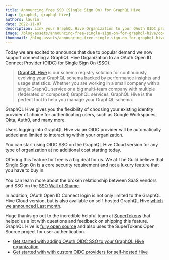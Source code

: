 ```yaml
---
title: Announcing free SSO (Single Sign On) for GraphQL Hive
tags: [graphql, graphql-hive]
authors: laurin
date: 2022-11-07
description: Link your GraphQL Hive Organization to your OAuth OIDC provider of choice.
image: /blog-assets/announcing-free-single-sign-on-for-graphql-hive/cover.png
thumbnail: /blog-assets/announcing-free-single-sign-on-for-graphql-hive/thumbnail.png
---
```


Today we are excited to announce that due to popular demand we now support connecting a GraphQL Hive
Organization to an OAuth Open ID Connect Provider (OIDC) for Single Sign On (SSO).

> [GraphQL Hive](https://the-guild.dev/graphql/hive) is our schema registry solution for
> continuously evolving your GraphQL schema backed by performance insights and usage statistics.
> Whether you are working in a small company with a single GraphQL service or a big multi-team
> company with multiple (federated or composed) GraphQL services, GraphQL Hive is the perfect tool
> to help you manage your GraphQL schema.

GraphQL Hive gives you the flexibility of choosing your existing identity provider of choice for
authenticating users, such as Google Workspaces, Okta, Auth0, and many more.

Users logging into GraphQL Hive via an OIDC provider will be automatically added and limited to
interacting within your organization.

You can start using OIDC SSO on the GraphQL Hive Cloud version for any type of organization at no
additional cost starting today.

Offering this feature for free is a big deal for us. We at The Guild believe that Single Sign On is
a core security requirement and not a luxury feature that you have to buy in.

You can learn more about the broken relationship between SaaS vendors and SSO on the
[SSO Wall of Shame](https://sso.tax/).

In addition, OAuth Open ID Connect login is not only limited to the GraphQL Hive Cloud version, but
is also available on self-hosted GraphQL Hive
[which we announced Last month](/blog/announcing-self-hosted-graphql-hive).

Huge thanks go out to the incredible helpful team at [SuperTokens](https://supertokens.com/) that
helped us a lot with questions and feedback on shipping this feature. GraphQL Hive is
[fully open source](http://github.com/graphql-hive/console) and also uses the SuperTokens Open
Source project for user authentication.

- [Get started with adding OAuth OIDC SSO to your GraphQL Hive organization](https://the-guild.dev/graphql/hive/docs/management/sso-oidc-provider)
- [Get started with with custom OIDC providers for self-hosted Hive](https://the-guild.dev/graphql/hive/docs/self-hosting/oidc-login)
